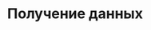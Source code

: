---
source-updated-at: 2025-05-16T04:52:11.000Z
translation-updated-at: 2025-06-06T17:33:30.315Z
title: Получение данных
description: Узнайте, как получать, кэшировать, обновлять и изменять данные в Next.js.
---